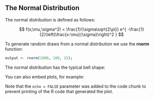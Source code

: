 ## The Normal Distribution

The normal distribution is defined as follows:

$$
f(x;\mu,\sigma^2) = \frac{1}{\sigma\sqrt{2\pi}} e^{ -\frac{1}{2}\left(\frac{x-\mu}{\sigma}\right)^2 }
$$

To generate random draws from a normal distribution we use the **rnorm** function:

```r
output <- rnorm(1000, 100, 15);
```

The normal distribution has the typical bell shape:


You can also embed plots, for example:


Note that the `echo = FALSE` parameter was added to the code chunk to prevent printing of the R code that generated the plot.
